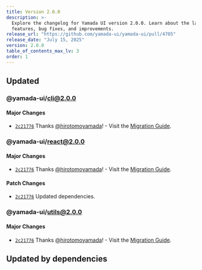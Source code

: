 ```yaml
---
title: Version 2.0.0
description: >-
  Explore the changelog for Yamada UI version 2.0.0. Learn about the latest
  features, bug fixes, and improvements.
release_url: "https://github.com/yamada-ui/yamada-ui/pull/4705"
release_date: "July 15, 2025"
version: 2.0.0
table_of_contents_max_lv: 3
order: 1
---
```


## Updated

### @yamada-ui/cli@2.0.0

#### Major Changes

- [`2c21776`](https://github.com/yamada-ui/yamada-ui/commit/2c217768cd7b50f447831bd8e778fe74675b1598) Thanks [@hirotomoyamada](https://github.com/hirotomoyamada)! - Visit the [Migration Guide](https://yamada-ui.com/docs/get-started/migration).

### @yamada-ui/react@2.0.0

#### Major Changes

- [`2c21776`](https://github.com/yamada-ui/yamada-ui/commit/2c217768cd7b50f447831bd8e778fe74675b1598) Thanks [@hirotomoyamada](https://github.com/hirotomoyamada)! - Visit the [Migration Guide](https://yamada-ui.com/docs/get-started/migration).

#### Patch Changes

- [`2c21776`](https://github.com/yamada-ui/yamada-ui/commit/2c217768cd7b50f447831bd8e778fe74675b1598) Updated dependencies.

### @yamada-ui/utils@2.0.0

#### Major Changes

- [`2c21776`](https://github.com/yamada-ui/yamada-ui/commit/2c217768cd7b50f447831bd8e778fe74675b1598) Thanks [@hirotomoyamada](https://github.com/hirotomoyamada)! - Visit the [Migration Guide](https://yamada-ui.com/docs/get-started/migration).

## Updated by dependencies
